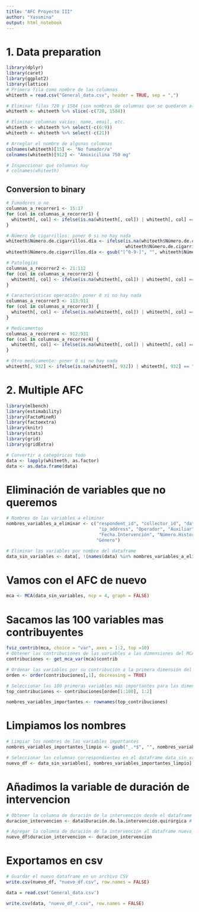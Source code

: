 ```yaml
---
title: "AFC Proyecto III"
author: "Yassmina"
output: html_notebook
---
```


# 1. Data preparation

```r
library(dplyr)
library(caret)
library(ggplot2)
library(lattice)
# Primera fila como nombre de las columnas
whiteeth = read.csv("General_data.csv", header = TRUE, sep = ",")

# Eliminar filas 720 y 1584 (son nombres de columnas que se quedaron al concatenar datasets)
whiteeth <- whiteeth %>% slice(-c(720, 1584))

# Eliminar columnas vacías: name, email, etc.
whiteeth <- whiteeth %>% select(-c(6:9))
whiteeth <- whiteeth %>% select(-c(21))

# Arreglar el nombre de algunas columnas
colnames(whiteeth)[15] <- "No fumador/a"
colnames(whiteeth)[912] <- "Amoxicilina 750 mg"

# Inspeccionar qué columnas hay
# colnames(whiteeth)
```

## Conversion to binary

```r
# Fumadores o no
columnas_a_recorrer1 <- 15:17
for (col in columnas_a_recorrer1) {
  whiteeth[, col] <- ifelse(is.na(whiteeth[, col]) | whiteeth[, col] == "", 0, 1)
}

# Número de cigarrillos: poner 0 si no hay nada
whiteeth$Número.de.cigarrillos.día <- ifelse(is.na(whiteeth$Número.de.cigarrillos.día) | whiteeth$Número.de.cigarrillos.día == "", 0,
                                             whiteeth$Número.de.cigarrillos.día)
whiteeth$Número.de.cigarrillos.día <- gsub("[^0-9-]", "", whiteeth$Número.de.cigarrillos.día)

# Patologías
columnas_a_recorrer2 <- 21:112
for (col in columnas_a_recorrer2) {
  whiteeth[, col] <- ifelse(is.na(whiteeth[, col]) | whiteeth[, col] == "", 0, 1)
}

# Características operación: poner 0 si no hay nada
columnas_a_recorrer3 <- 113:911
for (col in columnas_a_recorrer3) {
  whiteeth[, col] <- ifelse(is.na(whiteeth[, col]) | whiteeth[, col] == "", 0, whiteeth[, col])
}

# Medicamentos
columnas_a_recorrer4 <- 912:931
for (col in columnas_a_recorrer4) {
  whiteeth[, col] <- ifelse(is.na(whiteeth[, col]) | whiteeth[, col] == "", 0, 1)
}

# Otro medicamento: poner 0 si no hay nada
whiteeth[, 932] <- ifelse(is.na(whiteeth[, 932]) | whiteeth[, 932] == "", 0, whiteeth[, 932])
```

# 2. Multiple AFC

```r
library(mlbench)
library(estimability)
library(FactoMineR)
library(factoextra)
library(knitr)
library(stats)
library(grid)
library(gridExtra)

# Convertir a categóricas todo
data <- lapply(whiteeth, as.factor)
data <- as.data.frame(data)

```

# Eliminación de variables que no queremos

```r
# Nombres de las variables a eliminar
nombres_variables_a_eliminar <- c("respondent_id", "collector_id", "date_created", "date_modified", 
                                   "ip_address", "Operador", "Auxiliar", "Jefe.de.Día", 
                                   "Fecha.Intervención", "Número.Historia.Clínica","Fecha.de.Nacimiento",
                                  "Género")

# Eliminar las variables por nombre del dataframe
data_sin_variables <- data[, !(names(data) %in% nombres_variables_a_eliminar)]

```
# Vamos con el AFC de nuevo

```r
mca <- MCA(data_sin_variables, ncp = 4, graph = FALSE) 
```

# Sacamos las 100 variables mas contribuyentes
```r
fviz_contrib(mca, choice = "var", axes = 1:2, top =10)
# Obtener las contribuciones de las variables a las dimensiones del MCA
contribuciones <- get_mca_var(mca)$contrib

# Ordenar las variables por su contribución a la primera dimensión del MCA de mayor a menor
orden <- order(contribuciones[,1], decreasing = TRUE)

# Seleccionar las 100 primeras variables más importantes para las dimensiones 1 y 2
top_contribuciones <- contribuciones[orden[1:100], 1:2]

nombres_variables_importantes <- rownames(top_contribuciones)

```
# Limpiamos los nombres

```r

# Limpiar los nombres de las variables importantes
nombres_variables_importantes_limpio <- gsub("_.*$", "", nombres_variables_importantes)

# Seleccionar las columnas correspondientes en el dataframe data_sin_variables
nuevo_df <- data_sin_variables[, nombres_variables_importantes_limpio]

```

# Añadimos la variable de duración de intervencion
```r
# Obtener la columna de duración de la intervención desde el dataframe original data
duracion_intervencion <- data$Duración.de.la.intervención.quirúrgica # Reemplaza "duracion_intervencion" con el nombre real de la columna en data

# Agregar la columna de duración de la intervención al dataframe nuevo_df
nuevo_df$duracion_intervencion <- duracion_intervencion

```
# Exportamos en csv
```r
# Guardar el nuevo dataframe en un archivo CSV
write.csv(nuevo_df, "nuevo_df.csv", row.names = FALSE)
```

```r
data = read.csv('General_data.csv')

write.csv(data, "nuevo_df_r.csv", row.names = FALSE)
```


